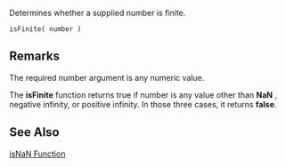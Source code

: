 Determines whether a supplied number is finite.

 isFinite( number ) 
==Remarks==
The required number argument is any numeric value.

The '''isFinite''' function returns true if number is any value other than '''NaN''' , negative infinity, or positive infinity. In those three cases, it returns '''false'''.


==See Also==

              
[[javascript/isNaN|isNaN Function]]
